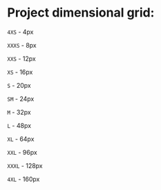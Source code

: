 
<Meta title="Documentation/Indents"/>

# Project dimensional grid:

`4XS` - 4px

`XXXS` - 8px

`XXS` - 12px

`XS` - 16px

`S` - 20px

`SM` - 24px

`M` - 32px

`L` - 48px

`XL` - 64px

`XXL` - 96px

`XXXL` - 128px

`4XL` - 160px
